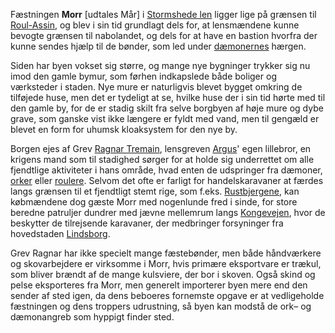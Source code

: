 {{title:Morr}}
{{author:Laura Holmegaard}}
{{timestamp:2009-10-25T10:21:26Z}}
{{copyright:Morr}}
Fæstningen '''Morr''' [udtales Mår] i [[Stormshede len]] ligger lige på grænsen til [[Roul-Assin]], og blev i sin tid grundlagt dels for, at lensmændene kunne bevogte grænsen til nabolandet, og dels for at have en bastion hvorfra der kunne sendes hjælp til de bønder, som led under [[dæmon|dæmonernes]] hærgen.

Siden har byen vokset sig større, og mange nye bygninger trykker sig nu imod den gamle bymur, som førhen indkapslede både boliger og værksteder i staden. Nye mure er naturligvis blevet bygget omkring de tilføjede huse, men det er tydeligt at se, hvilke huse der i sin tid hørte med til den gamle by, for de er stadig skilt fra selve borgbyen af høje mure og dybe grave, som ganske vist ikke længere er fyldt med vand, men til gengæld er blevet en form for uhumsk kloaksystem for den nye by.

Borgen ejes af Grev [[Ragnar Tremain]], lensgreven [[Argus Tremain|Argus]]' egen lillebror, en krigens mand som til stadighed sørger for at holde sig underrettet om alle fjendtlige aktiviteter i hans område, hvad enten de udspringer fra dæmoner, [[ork|orker]] eller [[rouler|roulere]]. Selvom det ofte er farligt for handelskaravaner at færdes langs grænsen til et fjendtligt stemt rige, som f.eks. [[Rustbjergene]], kan købmændene dog gæste Morr med nogenlunde fred i sinde, for store beredne patruljer dundrer med jævne mellemrum langs [[Kongevejen]], hvor de beskytter de tilrejsende karavaner, der medbringer forsyninger fra hovedstaden [[Lindsborg]].

Grev Ragnar har ikke specielt mange fæstebønder, men både håndværkere og skovarbejdere er virksomme i Morr, hvis primære eksportvare er trækul, som bliver brændt af de mange kulsviere, der bor i skoven. Også skind og pelse eksporteres fra Morr, men generelt importerer byen mere end den sender af sted igen, da dens beboeres fornemste opgave er at vedligeholde fæstningen og dens troppers udrustning, så byen kan modstå de ork– og dæmonangreb som hyppigt finder sted.